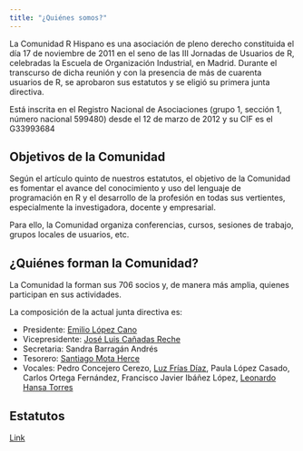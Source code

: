 ```yaml
---
title: "¿Quiénes somos?"
---
```


La Comunidad R Hispano es una asociación de pleno derecho constituida el día 17 de noviembre de 2011 en el seno de las III Jornadas de Usuarios de R, celebradas la Escuela de Organización Industrial, en Madrid. Durante el transcurso de dicha reunión y con la presencia de más de cuarenta usuarios de R, se aprobaron sus estatutos y se eligió su primera junta directiva.

Está inscrita en el Registro Nacional de Asociaciones (grupo 1, sección 1, número nacional 599480) desde el 12 de marzo de 2012 y su CIF es el G33993684

## Objetivos de la Comunidad

Según el artículo quinto de nuestros estatutos, el objetivo de la Comunidad es fomentar el avance del conocimiento y uso del lenguaje de programación en R y el desarrollo de la profesión en todas sus vertientes, especialmente la investigadora, docente y empresarial.

Para ello, la Comunidad organiza conferencias, cursos, sesiones de trabajo, grupos locales de usuarios, etc.

## ¿Quiénes forman la Comunidad?

La Comunidad la forman sus 706 socios y, de manera más amplia, quienes participan en sus actividades.

La composición de la actual junta directiva es:

-   Presidente: [Emilio López Cano](https://www.lcano.com/public/es/)
-   Vicepresidente: [José Luis Cañadas Reche](https://muestrear-no-es-pecado.netlify.app/)
-   Secretaria: Sandra Barragán Andrés
-   Tesorero: [Santiago Mota Herce](https://es.linkedin.com/in/santiagomota)
-   Vocales: Pedro Concejero Cerezo, [Luz Frías Díaz](https://www.linkedin.com/in/luzfrias), Paula López Casado, Carlos Ortega Fernández, Francisco Javier Ibáñez López, [Leonardo Hansa Torres](https://leonardohansa.com/)

## Estatutos

[Link](doc_comunidad/Estatutos-R-es_v2.pdf)
